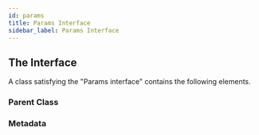 ```yaml
---
id: params
title: Params Interface
sidebar_label: Params Interface
---
```


## The Interface
A class satisfying the "Params interface" contains the following elements.

### Parent Class

### Metadata

## 
